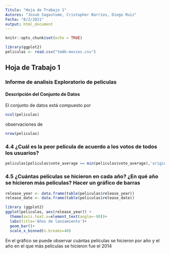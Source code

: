 ```yaml
---
Titulo: "Hoja de Trabajo 1"
Autores: "Josué Sagastume, Cristopher Barrios, Diego Ruiz"
Fecha: "8/2/2021"
output: html_document
---
```


```r
knitr::opts_chunk$set(echo = TRUE)
```

```r
library(ggplot2)
peliculas <- read.csv("tmdb-movies.csv")  
```

## Hoja de Trabajo 1  
### Informe de analisis Exploratorio de peliculas

#### Descripción del Conjunto de Datos  
El conjunto de datos está compuesto por  
```r
ncol(peliculas)
```
observaciones de
```r
nrow(peliculas)
```

### 4.4 ¿Cuál es la peor película de acuerdo a los votos de todos los usuarios?

```r
peliculas[peliculas$vote_average == min(peliculas$vote_average),'original_title']
```

### 4.5 ¿Cuántas películas se hicieron en cada año? ¿En qué año se hicieron más películas? Hacer un gráfico de barras 

```r
release_year <- data.frame(table(peliculas$release_year))
release_date <- data.frame(table(peliculas$release_date))

library (ggplot2)
ggplot(peliculas, aes(release_year)) +
  theme(axis.text.x=element_text(angle=-90))+
  labs(title='Años de lanzamiento')+
  geom_bar()+
  scale_x_binned(n.breaks=40)  
```

En el gráfico se puede observar cuántas películas se hicieron por año y el año en el que más películas se hicieron fue el 2014

